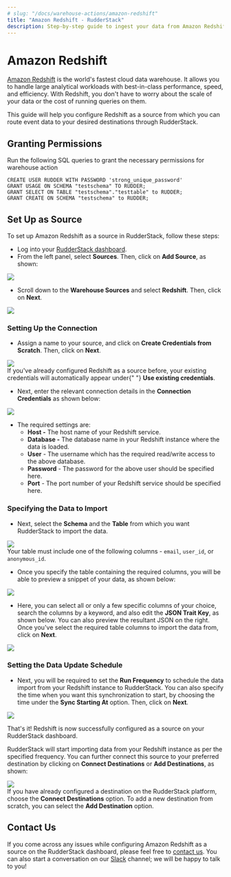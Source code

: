 ```yaml
---
# slug: "/docs/warehouse-actions/amazon-redshift"
title: "Amazon Redshift - RudderStack"
description: Step-by-step guide to ingest your data from Amazon Redshift into RudderStack.
---
```


# Amazon Redshift

[Amazon Redshift](https://aws.amazon.com/redshift/) is the world's fastest cloud data warehouse. It allows you to handle large analytical workloads with best-in-class performance, speed, and efficiency. With Redshift, you don't have to worry about the scale of your data or the cost of running queries on them.

This guide will help you configure Redshift as a source from which you can route event data to your desired destinations through RudderStack.

## Granting Permissions

Run the following SQL queries to grant the necessary permissions for warehouse action

```text
CREATE USER RUDDER WITH PASSWORD 'strong_unique_password'
GRANT USAGE ON SCHEMA "testschema" TO RUDDER;
GRANT SELECT ON TABLE "testschema"."testtable" to RUDDER;
GRANT CREATE ON SCHEMA "testschema" to RUDDER;
```

## Set Up as Source

To set up Amazon Redshift as a source in RudderStack, follow these steps:

- Log into your [RudderStack dashboard](https://app.rudderlabs.com/signup?type=freetrial).
- From the left panel, select **Sources**. Then, click on **Add Source**, as shown:

<img src="../../images/assets/image (97) (1) (1) (2) (2) (2) (2) (2) (2) (2) (2) (2) (2) (2) (3) (4).png" />

- Scroll down to the **Warehouse Sources** and select **Redshift**. Then, click on **Next**.

<img src="../../images/assets/screen-shot-2021-01-06-at-4.03.08-pm.png" />

### Setting Up the Connection

- Assign a name to your source, and click on **Create Credentials from Scratch**. Then, click on **Next**.

<img src="../../images/assets/screen-shot-2021-01-06-at-3.54.12-pm.png" />

<div class="successBlock">
  If you've already configured Redshift as a source before, your existing
  credentials will automatically appear under{" "}
  <strong>Use existing credentials</strong>.
</div>

- Next, enter the relevant connection details in the **Connection Credentials** as shown below:

<img src="../../images/assets/screen-shot-2021-01-06-at-3.59.08-pm.png" />

- The required settings are:
  - **Host -** The host name of your Redshift service.
  - **Database -** The database name in your Redshift instance where the data is loaded.
  - **User** - The username which has the required read/write access to the above database.
  - **Password** - The password for the above user should be specified here.
  - **Port** - The port number of your Redshift service should be specified here.

### Specifying the Data to Import

- Next, select the **Schema** and the **Table** from which you want RudderStack to import the data.

<img src="../../images/assets/screen-shot-2021-01-06-at-3.58.07-pm.png" />

<div class="warningBlock">
Your table must include one of the following columns - <code class="inline-code">email</code>, <code class="inline-code">user_id</code>, or <code class="inline-code">anonymous_id</code>.

</div>

- Once you specify the table containing the required columns, you will be able to preview a snippet of your data, as shown below:

<img src="../../images/assets/screen-shot-2021-01-05-at-3.21.38-pm.png" />

- Here, you can select all or only a few specific columns of your choice, search the columns by a keyword, and also edit the **JSON Trait Key**, as shown below. You can also preview the resultant JSON on the right. Once you've select the required table columns to import the data from, click on **Next**.

<img src="../../images/assets/screen-shot-2021-01-05-at-3.22.09-pm.png" />

### Setting the Data Update Schedule

- Next, you will be required to set the **Run Frequency** to schedule the data import from your Redshift instance to RudderStack. You can also specify the time when you want this synchronization to start, by choosing the time under the **Sync Starting At** option. Then, click on **Next**.

<img src="../../images/assets/screen-shot-2021-01-06-at-4.05.51-pm (1) (1) (1) (1) (2) (2) (3) (2) (1).png" />

That's it! Redshift is now successfully configured as a source on your RudderStack dashboard.

RudderStack will start importing data from your Redshift instance as per the specified frequency. You can further connect this source to your preferred destination by clicking on **Connect Destinations** or **Add Destinations**, as shown:

<img src="../../images/assets/screen-shot-2021-01-06-at-4.06.07-pm.png" />

<div class="infoBlock">
If you have already configured a destination on the RudderStack platform, choose the <strong>Connect Destinations</strong> option. To add a new destination from scratch, you can select the <strong>Add Destination</strong> option.

</div>

## Contact Us

If you come across any issues while configuring Amazon Redshift as a source on the RudderStack dashboard, please feel free to [contact us](mailto:%20docs@rudderstack.com). You can also start a conversation on our [Slack](https://resources.rudderstack.com/join-rudderstack-slack) channel; we will be happy to talk to you!

